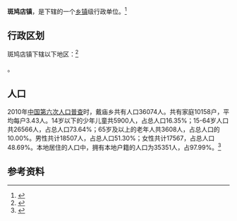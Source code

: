 {{中国乡级行政区
|景观照片文件名 = 六工山2_(6).jpg
|景观照片大小   = 200px
|景观照片描述   = 六工山景区
|位置图文件名   = Banjiudian Town in Dongping County.png
|位置图描述     = 斑鸠店镇（红）在[[东平县|东平县]]的位置
|37/09/23/108/000
}}

'''斑鸠店镇'''，是{{PRC admin/fullname|37/09/23/108/000|3}}下辖的一个[[乡镇|乡镇]]级行政单位。<ref>{{PRC admin/ref sgc|{{PRC admin/parent|37/09/23/108/000}}}}</ref>

== 行政区划 ==

斑鸠店镇下辖以下地区：<ref>{{PRC admin/ref sgc|37/09/23/108/000}}</ref>

{{PRC admin/children|37/09/23/108/000}}。
== 人口 ==

2010年[[中国第六次人口普查|中国第六次人口普查]]时，戴庙乡共有人口36074人。共有家庭10158户，平均每户3.43人。14岁以下的少年儿童共5900人，占总人口16.35%；15-64岁人口共26566人，占总人口73.64%；65岁及以上的老年人共3608人，占总人口的10.00%。男性共计18507人，占总人口51.30%；女性共计17567，占总人口48.69%。本地居住的人口中，拥有本地户籍的人口为35351人，占97.99%。<ref name="人口普查2010">{{cite web| url =http://www.yearbookchina.com/navipage-n2013030152000017.html| title =《中国2010年人口普查分乡、镇、街道资料》| author =中国国务院人口普查办公室、中国国家统计局人口就业统计司等| year =2010| website =统计年鉴分享平台| page =表15 山东省乡、镇、街道人口| format =收费| access-date =2018-07-19| archive-url =https://web.archive.org/web/20180719084356/http://www.yearbookchina.com/navipage-n2013030152000017.html| archive-date =2018-07-19| dead-url =no}}</ref>

== 参考资料 ==

{{reflist}}

{{行政区划小作品}}
{{PRC admin/navcat|37/09/23/108/000}}